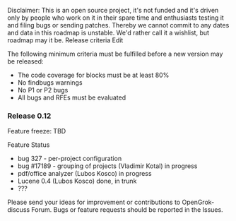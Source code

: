 Disclaimer: This is an open source project, it's not funded and it's driven only by people who work on it in their spare time and enthusiasts testing it and filing bugs or sending patches. Thereby we cannot commit to any dates and data in this roadmap is unstable. We'd rather call it a wishlist, but roadmap may it be.
Release criteria
Edit

The following minimum criteria must be fulfilled before a new version may be released:

* The code coverage for blocks must be at least 80%
* No findbugs warnings
* No P1 or P2 bugs
* All bugs and RFEs must be evaluated

=== Release 0.12 ===

Feature freeze: TBD

Feature	Status
* bug 327 - per-project configuration
* bug #17189 - grouping of projects (Vladimir Kotal) 	 in progress
* pdf/office analyzer (Lubos Kosco) 	 in progress
* Lucene 0.4 (Lubos Kosco) 	 done, in trunk
* ??? 	

Please send your ideas for improvement or contributions to OpenGrok-discuss Forum. Bugs or feature requests should be reported in the Issues.
